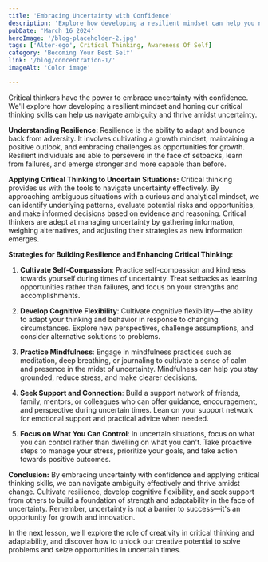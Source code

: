 ```yaml
---
title: 'Embracing Uncertainty with Confidence'
description: 'Explore how developing a resilient mindset can help you navigate uncertainty.'
pubDate: 'March 16 2024'
heroImage: '/blog-placeholder-2.jpg'
tags: ['Alter-ego', Critical Thinking, Awareness Of Self]
category: 'Becoming Your Best Self'
link: '/blog/concentration-1/'
imageAlt: 'Color image'

---
```

Critical thinkers have the power to embrace uncertainty with confidence. We'll explore how developing a resilient mindset and honing our critical thinking skills can help us navigate ambiguity and thrive amidst uncertainty.

**Understanding Resilience:**
Resilience is the ability to adapt and bounce back from adversity. It involves cultivating a growth mindset, maintaining a positive outlook, and embracing challenges as opportunities for growth. Resilient individuals are able to persevere in the face of setbacks, learn from failures, and emerge stronger and more capable than before.

**Applying Critical Thinking to Uncertain Situations:**
Critical thinking provides us with the tools to navigate uncertainty effectively. By approaching ambiguous situations with a curious and analytical mindset, we can identify underlying patterns, evaluate potential risks and opportunities, and make informed decisions based on evidence and reasoning. Critical thinkers are adept at managing uncertainty by gathering information, weighing alternatives, and adjusting their strategies as new information emerges.

**Strategies for Building Resilience and Enhancing Critical Thinking:**
1. **Cultivate Self-Compassion**: Practice self-compassion and kindness towards yourself during times of uncertainty. Treat setbacks as learning opportunities rather than failures, and focus on your strengths and accomplishments.
   
2. **Develop Cognitive Flexibility**: Cultivate cognitive flexibility—the ability to adapt your thinking and behavior in response to changing circumstances. Explore new perspectives, challenge assumptions, and consider alternative solutions to problems.

3. **Practice Mindfulness**: Engage in mindfulness practices such as meditation, deep breathing, or journaling to cultivate a sense of calm and presence in the midst of uncertainty. Mindfulness can help you stay grounded, reduce stress, and make clearer decisions.

4. **Seek Support and Connection**: Build a support network of friends, family, mentors, or colleagues who can offer guidance, encouragement, and perspective during uncertain times. Lean on your support network for emotional support and practical advice when needed.

5. **Focus on What You Can Control**: In uncertain situations, focus on what you can control rather than dwelling on what you can't. Take proactive steps to manage your stress, prioritize your goals, and take action towards positive outcomes.

**Conclusion:**
By embracing uncertainty with confidence and applying critical thinking skills, we can navigate ambiguity effectively and thrive amidst change. Cultivate resilience, develop cognitive flexibility, and seek support from others to build a foundation of strength and adaptability in the face of uncertainty. Remember, uncertainty is not a barrier to success—it's an opportunity for growth and innovation.

In the next lesson, we'll explore the role of creativity in critical thinking and adaptability, and discover how to unlock our creative potential to solve problems and seize opportunities in uncertain times.

